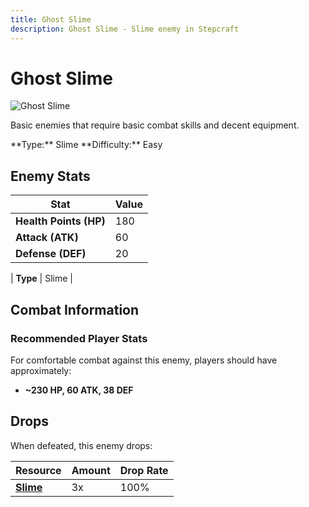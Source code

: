 ```yaml
---
title: Ghost Slime
description: Ghost Slime - Slime enemy in Stepcraft
---
```


# Ghost Slime

<div className="flex items-start gap-6 mb-8">
  <div className="flex-shrink-0">
    <img src="/assets/enemies/ghost_slime/slime.png" alt="Ghost Slime" className="w-24 h-24 border rounded-lg" />
  </div>
  <div className="flex-1">
    <div className="space-y-2">
      <p className="text-lg text-muted-foreground">Basic enemies that require basic combat skills and decent equipment.</p>
      <div className="flex flex-wrap gap-4 text-sm">
        <span className="px-2 py-1 bg-blue-100 dark:bg-blue-900 rounded-md">
          **Type:** Slime
        </span><span className="px-2 py-1 bg-red-100 dark:bg-red-900 rounded-md">
          **Difficulty:** Easy
        </span>
      </div>
    </div>
  </div>
</div>

## Enemy Stats

| Stat | Value |
|------|-------|
| **Health Points (HP)** | 180 |
| **Attack (ATK)** | 60 |
| **Defense (DEF)** | 20 |

| **Type** | Slime |

## Combat Information

### Recommended Player Stats
For comfortable combat against this enemy, players should have approximately:
- **~230 HP, 60 ATK, 38 DEF**

## Drops

When defeated, this enemy drops:

| Resource | Amount | Drop Rate |
|----------|--------|-----------|
| **[Slime](/docs/resources/individual/slime)** | 3x | 100% |
